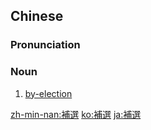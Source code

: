 ==Chinese==
{{zh-forms|s=补选}}

===Pronunciation===
{{zh-pron
|m=bǔxuǎn
|c=bou2 syun2
|cat=n
}}

===Noun===
{{zh-noun}}

# [[by-election]]

[[zh-min-nan:補選]]
[[ko:補選]]
[[ja:補選]]